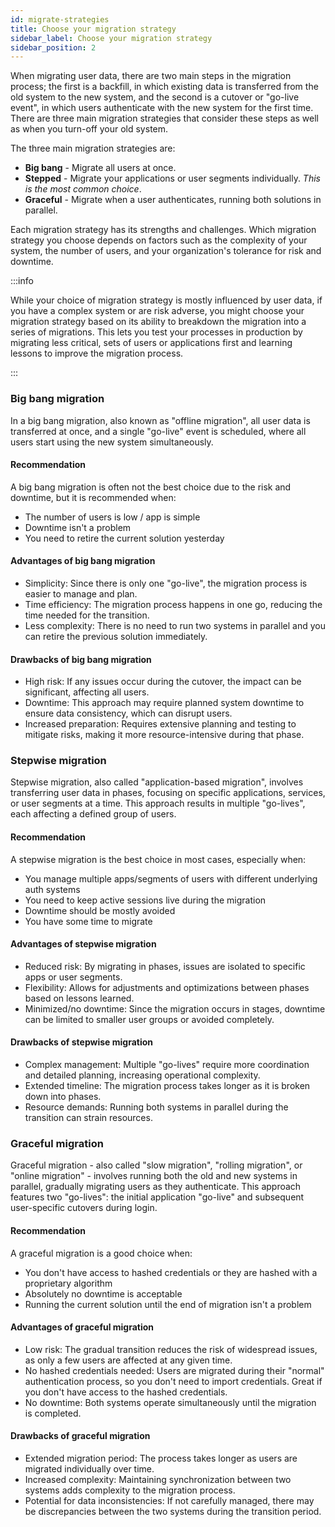 ```yaml
---
id: migrate-strategies
title: Choose your migration strategy
sidebar_label: Choose your migration strategy
sidebar_position: 2
---
```


When migrating user data, there are two main steps in the migration process; the first is a backfill, in which existing data 
is transferred from the old system to the new system, and the second is a cutover or "go-live event", in which users authenticate with the new 
system for the first time. There are three main migration strategies that consider these steps as well as when you turn-off your old system.

The three main migration strategies are:

- **Big bang** - Migrate all users at once.
- **Stepped** - Migrate your applications or user segments individually. _This is the most common choice_.
- **Graceful** - Migrate when a user authenticates, running both solutions in parallel.

Each migration strategy has its strengths and challenges. Which migration strategy you choose depends on factors such as the 
complexity of your system, the number of users, and your organization's tolerance for risk and downtime.

:::info

While your choice of migration strategy is mostly influenced by user data, if you have a complex system or are risk adverse, you might 
choose your migration strategy based on its ability to breakdown the migration into a series of migrations. This lets you test your 
processes in production by migrating less critical, sets of users or applications first and learning lessons to improve the migration process.

:::

### Big bang migration

In a big bang migration, also known as "offline migration", all user data is transferred at once, and a single "go-live" event is
scheduled, where all users start using the new system simultaneously.

#### Recommendation
A big bang migration is often not the best choice due to the risk and downtime, but it is recommended when:

- The number of users is low / app is simple
- Downtime isn't a problem
- You need to retire the current solution yesterday

#### Advantages of big bang migration

- Simplicity: Since there is only one "go-live", the migration process is easier to manage and plan.
- Time efficiency: The migration process happens in one go, reducing the time needed for the transition.
- Less complexity: There is no need to run two systems in parallel and you can retire the previous solution immediately.

#### Drawbacks of big bang migration

- High risk: If any issues occur during the cutover, the impact can be significant, affecting all users.
- Downtime: This approach may require planned system downtime to ensure data consistency, which can disrupt users.
- Increased preparation: Requires extensive planning and testing to mitigate risks, making it more resource-intensive during that
  phase.

### Stepwise migration

Stepwise migration, also called "application-based migration", involves transferring user data in phases, focusing on specific
applications, services, or user segments at a time. This approach results in multiple "go-lives", each affecting a defined group
of users.

#### Recommendation
A stepwise migration is the best choice in most cases, especially when:

- You manage multiple apps/segments of users with different underlying auth systems
- You need to keep active sessions live during the migration
- Downtime should be mostly avoided
- You have some time to migrate

#### Advantages of stepwise migration

- Reduced risk: By migrating in phases, issues are isolated to specific apps or user segments.
- Flexibility: Allows for adjustments and optimizations between phases based on lessons learned.
- Minimized/no downtime: Since the migration occurs in stages, downtime can be limited to smaller user groups or avoided
  completely.

#### Drawbacks of stepwise migration

- Complex management: Multiple "go-lives" require more coordination and detailed planning, increasing operational complexity.
- Extended timeline: The migration process takes longer as it is broken down into phases.
- Resource demands: Running both systems in parallel during the transition can strain resources.

### Graceful migration

Graceful migration - also called "slow migration", "rolling migration", or "online migration" - involves running both the old and
new systems in parallel, gradually migrating users as they authenticate. This approach features two "go-lives": the initial
application "go-live" and subsequent user-specific cutovers during login.

#### Recommendation
A graceful migration is a good choice when:

- You don't have access to hashed credentials or they are hashed with a proprietary algorithm
- Absolutely no downtime is acceptable
- Running the current solution until the end of migration isn't a problem

#### Advantages of graceful migration

- Low risk: The gradual transition reduces the risk of widespread issues, as only a few users are affected at any given time.
- No hashed credentials needed: Users are migrated during their "normal" authentication process, so you don't need to import
  credentials. Great if you don't have access to the hashed credentials.
- No downtime: Both systems operate simultaneously until the migration is completed.

#### Drawbacks of graceful migration

- Extended migration period: The process takes longer as users are migrated individually over time.
- Increased complexity: Maintaining synchronization between two systems adds complexity to the migration process.
- Potential for data inconsistencies: If not carefully managed, there may be discrepancies between the two systems during the
  transition period.
